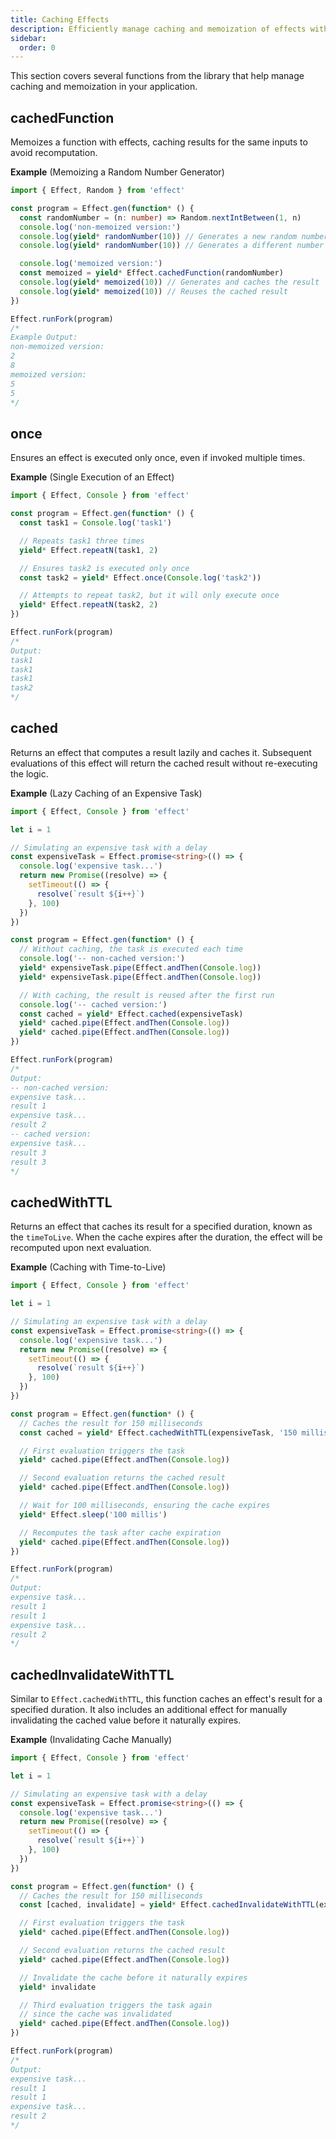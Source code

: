 ```yaml
---
title: Caching Effects
description: Efficiently manage caching and memoization of effects with reusable tools.
sidebar:
  order: 0
---
```


This section covers several functions from the library that help manage caching and memoization in your application.

## cachedFunction

Memoizes a function with effects, caching results for the same inputs to avoid recomputation.

**Example** (Memoizing a Random Number Generator)

```ts twoslash
import { Effect, Random } from 'effect'

const program = Effect.gen(function* () {
  const randomNumber = (n: number) => Random.nextIntBetween(1, n)
  console.log('non-memoized version:')
  console.log(yield* randomNumber(10)) // Generates a new random number
  console.log(yield* randomNumber(10)) // Generates a different number

  console.log('memoized version:')
  const memoized = yield* Effect.cachedFunction(randomNumber)
  console.log(yield* memoized(10)) // Generates and caches the result
  console.log(yield* memoized(10)) // Reuses the cached result
})

Effect.runFork(program)
/*
Example Output:
non-memoized version:
2
8
memoized version:
5
5
*/
```

## once

Ensures an effect is executed only once, even if invoked multiple times.

**Example** (Single Execution of an Effect)

```ts twoslash
import { Effect, Console } from 'effect'

const program = Effect.gen(function* () {
  const task1 = Console.log('task1')

  // Repeats task1 three times
  yield* Effect.repeatN(task1, 2)

  // Ensures task2 is executed only once
  const task2 = yield* Effect.once(Console.log('task2'))

  // Attempts to repeat task2, but it will only execute once
  yield* Effect.repeatN(task2, 2)
})

Effect.runFork(program)
/*
Output:
task1
task1
task1
task2
*/
```

## cached

Returns an effect that computes a result lazily and caches it. Subsequent evaluations of this effect will return the cached result without re-executing the logic.

**Example** (Lazy Caching of an Expensive Task)

```ts twoslash
import { Effect, Console } from 'effect'

let i = 1

// Simulating an expensive task with a delay
const expensiveTask = Effect.promise<string>(() => {
  console.log('expensive task...')
  return new Promise((resolve) => {
    setTimeout(() => {
      resolve(`result ${i++}`)
    }, 100)
  })
})

const program = Effect.gen(function* () {
  // Without caching, the task is executed each time
  console.log('-- non-cached version:')
  yield* expensiveTask.pipe(Effect.andThen(Console.log))
  yield* expensiveTask.pipe(Effect.andThen(Console.log))

  // With caching, the result is reused after the first run
  console.log('-- cached version:')
  const cached = yield* Effect.cached(expensiveTask)
  yield* cached.pipe(Effect.andThen(Console.log))
  yield* cached.pipe(Effect.andThen(Console.log))
})

Effect.runFork(program)
/*
Output:
-- non-cached version:
expensive task...
result 1
expensive task...
result 2
-- cached version:
expensive task...
result 3
result 3
*/
```

## cachedWithTTL

Returns an effect that caches its result for a specified duration, known as the `timeToLive`. When the cache expires after the duration, the effect will be recomputed upon next evaluation.

**Example** (Caching with Time-to-Live)

```ts twoslash
import { Effect, Console } from 'effect'

let i = 1

// Simulating an expensive task with a delay
const expensiveTask = Effect.promise<string>(() => {
  console.log('expensive task...')
  return new Promise((resolve) => {
    setTimeout(() => {
      resolve(`result ${i++}`)
    }, 100)
  })
})

const program = Effect.gen(function* () {
  // Caches the result for 150 milliseconds
  const cached = yield* Effect.cachedWithTTL(expensiveTask, '150 millis')

  // First evaluation triggers the task
  yield* cached.pipe(Effect.andThen(Console.log))

  // Second evaluation returns the cached result
  yield* cached.pipe(Effect.andThen(Console.log))

  // Wait for 100 milliseconds, ensuring the cache expires
  yield* Effect.sleep('100 millis')

  // Recomputes the task after cache expiration
  yield* cached.pipe(Effect.andThen(Console.log))
})

Effect.runFork(program)
/*
Output:
expensive task...
result 1
result 1
expensive task...
result 2
*/
```

## cachedInvalidateWithTTL

Similar to `Effect.cachedWithTTL`, this function caches an effect's result for a specified duration. It also includes an additional effect for manually invalidating the cached value before it naturally expires.

**Example** (Invalidating Cache Manually)

```ts twoslash
import { Effect, Console } from 'effect'

let i = 1

// Simulating an expensive task with a delay
const expensiveTask = Effect.promise<string>(() => {
  console.log('expensive task...')
  return new Promise((resolve) => {
    setTimeout(() => {
      resolve(`result ${i++}`)
    }, 100)
  })
})

const program = Effect.gen(function* () {
  // Caches the result for 150 milliseconds
  const [cached, invalidate] = yield* Effect.cachedInvalidateWithTTL(expensiveTask, '150 millis')

  // First evaluation triggers the task
  yield* cached.pipe(Effect.andThen(Console.log))

  // Second evaluation returns the cached result
  yield* cached.pipe(Effect.andThen(Console.log))

  // Invalidate the cache before it naturally expires
  yield* invalidate

  // Third evaluation triggers the task again
  // since the cache was invalidated
  yield* cached.pipe(Effect.andThen(Console.log))
})

Effect.runFork(program)
/*
Output:
expensive task...
result 1
result 1
expensive task...
result 2
*/
```

